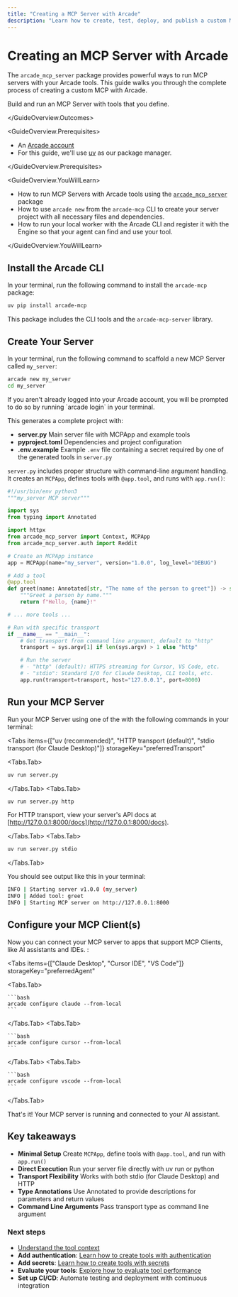 ```yaml
---
title: "Creating a MCP Server with Arcade"
description: "Learn how to create, test, deploy, and publish a custom MCP Server with Arcade"
---
```



# Creating an MCP Server with Arcade

The `arcade_mcp_server` package provides powerful ways to run MCP servers with your Arcade tools. This guide walks you through the complete process of creating a custom MCP with Arcade.

<GuideOverview>
<GuideOverview.Outcomes>

Build and run an MCP Server with tools that you define.

</GuideOverview.Outcomes>

<GuideOverview.Prerequisites>

- An [Arcade account](https://api.arcade.dev/signup)
- For this guide, we'll use [uv](https://docs.astral.sh/uv/getting-started/installation/) as our package manager.

</GuideOverview.Prerequisites>

<GuideOverview.YouWillLearn>

- How to run MCP Servers with Arcade tools using the [`arcade_mcp_server`](https://python.mcp.arcade.dev/api/server/server/) package
- How to use `arcade new` from the `arcade-mcp` CLI to create your server project with all necessary files and dependencies.
- How to run your local worker with the Arcade CLI and register it with the Engine so that your agent can find and use your tool.

</GuideOverview.YouWillLearn>
</GuideOverview>

<Steps>

## Install the Arcade CLI

In your terminal, run the following command to install the `arcade-mcp` package:

```bash
uv pip install arcade-mcp
```

This package includes the CLI tools and the `arcade-mcp-server` library.

## Create Your Server

In your terminal, run the following command to scaffold a new MCP Server called `my_server`:

```bash
arcade new my_server
cd my_server
```

<Callout type="info">
  If you aren't already logged into your Arcade account, you will be prompted to
  do so by running `arcade login` in your terminal.
</Callout>

This generates a complete project with:

- **server.py** Main server file with MCPApp and example tools
- **pyproject.toml** Dependencies and project configuration
- **.env.example** Example `.env` file containing a secret required by one of the generated tools in `server.py`

`server.py` includes proper structure with command-line argument handling. It creates an `MCPApp`, defines tools with `@app.tool`, and runs with `app.run()`:

```python
#!/usr/bin/env python3
"""my_server MCP server"""

import sys
from typing import Annotated

import httpx
from arcade_mcp_server import Context, MCPApp
from arcade_mcp_server.auth import Reddit

# Create an MCPApp instance
app = MCPApp(name="my_server", version="1.0.0", log_level="DEBUG")

# Add a tool
@app.tool
def greet(name: Annotated[str, "The name of the person to greet"]) -> str:
    """Greet a person by name."""
    return f"Hello, {name}!"

# ... more tools ...

# Run with specific transport
if __name__ == "__main__":
    # Get transport from command line argument, default to "http"
    transport = sys.argv[1] if len(sys.argv) > 1 else "http"

    # Run the server
    # - "http" (default): HTTPS streaming for Cursor, VS Code, etc.
    # - "stdio": Standard I/O for Claude Desktop, CLI tools, etc.
    app.run(transport=transport, host="127.0.0.1", port=8000)
```

## Run your MCP Server

Run your MCP Server using one of the with the following commands in your terminal:

<Tabs
  items={["uv (recommended)", "HTTP transport (default)", "stdio transport (for Claude Desktop)"]}
  storageKey="preferredTransport"
>
  <Tabs.Tab>

```bash
uv run server.py
```

</Tabs.Tab>
<Tabs.Tab>

```bash
uv run server.py http
```

For HTTP transport, view your server's API docs at [http://127.0.0.1:8000/docs](http://127.0.0.1:8000/docs).

</Tabs.Tab>
<Tabs.Tab>

```bash
uv run server.py stdio
```

</Tabs.Tab>
</Tabs>

You should see output like this in your terminal:

```bash
INFO | Starting server v1.0.0 (my_server)
INFO | Added tool: greet
INFO | Starting MCP server on http://127.0.0.1:8000
```

## Configure your MCP Client(s)

Now you can connect your MCP server to apps that support MCP Clients, like AI assistants and IDEs. :

<Tabs
  items={["Claude Desktop", "Cursor IDE", "VS Code"]}
  storageKey="preferredAgent"
>
  <Tabs.Tab>

    ```bash
    arcade configure claude --from-local
    ```

  </Tabs.Tab>
  <Tabs.Tab>

    ```bash
    arcade configure cursor --from-local
    ```

  </Tabs.Tab>
  <Tabs.Tab>

    ```bash
    arcade configure vscode --from-local
    ```

  </Tabs.Tab>
</Tabs>

That's it! Your MCP server is running and connected to your AI assistant.

</Steps>

## Key takeaways

- **Minimal Setup** Create `MCPApp`, define tools with `@app.tool`, and run with `app.run()`
- **Direct Execution** Run your server file directly with uv run or python
- **Transport Flexibility** Works with both stdio (for Claude Desktop) and HTTP
- **Type Annotations** Use Annotated to provide descriptions for parameters and return values
- **Command Line Arguments** Pass transport type as command line argument

### Next steps

- [Understand the tool context](/home/build-tools/tool-context)
- **Add authentication**: [Learn how to create tools with authentication](/home/build-tools/create-a-tool-with-auth)
- **Add secrets**: [Learn how to create tools with secrets](/home/build-tools/create-a-tool-with-secrets)
- **Evaluate your tools**: [Explore how to evaluate tool performance](/home/evaluate-tools/why-evaluate-tools)
- **Set up CI/CD**: Automate testing and deployment with continuous integration
